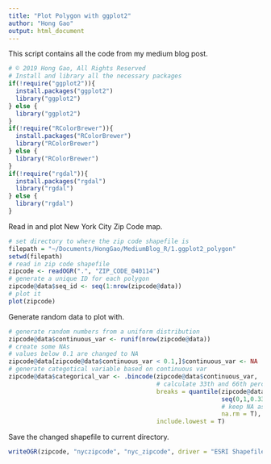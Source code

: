 ```yaml
---
title: "Plot Polygon with ggplot2"
author: "Hong Gao"
output: html_document
---
```


This script contains all the code from my medium blog post. 

```r
# © 2019 Hong Gao, All Rights Reserved
# Install and library all the necessary packages
if(!require("ggplot2")){
  install.packages("ggplot2")
  library("ggplot2")
} else {
  library("ggplot2")
}
if(!require("RColorBrewer")){
  install.packages("RColorBrewer")
  library("RColorBrewer")
} else {
  library("RColorBrewer")
}
if(!require("rgdal")){
  install.packages("rgdal")
  library("rgdal")
} else {
  library("rgdal")
}
```

Read in and plot New York City Zip Code map. 

```r
# set directory to where the zip code shapefile is
filepath = "~/Documents/HongGao/MediumBlog_R/1.ggplot2_polygon"
setwd(filepath)
# read in zip code shapefile
zipcode <- readOGR(".", "ZIP_CODE_040114")
# generate a unique ID for each polygon
zipcode@data$seq_id <- seq(1:nrow(zipcode@data))
# plot it
plot(zipcode)
```

Generate random data to plot with. 

```r
# generate random numbers from a uniform distribution
zipcode@data$continuous_var <- runif(nrow(zipcode@data))
# create some NAs
# values below 0.1 are changed to NA
zipcode@data[zipcode@data$continuous_var < 0.1,]$continuous_var <- NA
# generate categotical variable based on continuous var
zipcode@data$categorical_var <- .bincode(zipcode@data$continuous_var, 
                                         # calculate 33th and 66th percentile
                                         breaks = quantile(zipcode@data$continuous_var, 
                                                           seq(0,1,0.33), 
                                                           # keep NA as NA
                                                           na.rm = T), 
                                         include.lowest = T)
```

Save the changed shapefile to current directory.  

```r
writeOGR(zipcode, "nyczipcode", "nyc_zipcode", driver = "ESRI Shapefile")
```
